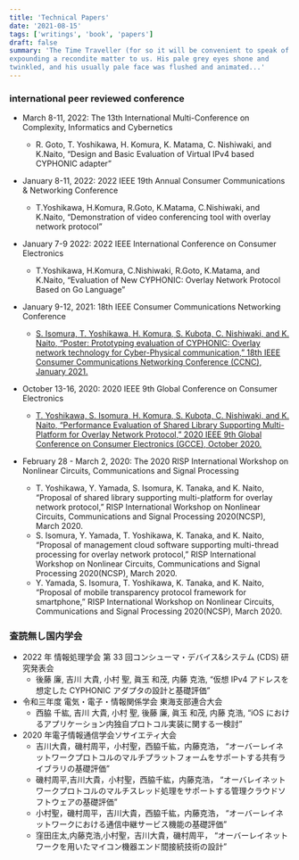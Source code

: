 ```yaml
---
title: 'Technical Papers'
date: '2021-08-15'
tags: ['writings', 'book', 'papers']
draft: false
summary: 'The Time Traveller (for so it will be convenient to speak of him) was
expounding a recondite matter to us. His pale grey eyes shone and
twinkled, and his usually pale face was flushed and animated...'
---
```


### international peer reviewed conference

- March 8-11, 2022: The 13th International Multi-Conference on Complexity, Informatics and Cybernetics
  - R. Goto, T. Yoshikawa, H. Komura, K. Matama, C. Nishiwaki, and K.Naito, “Design and Basic Evaluation of Virtual IPv4 based CYPHONIC adapter”
- January 8-11, 2022: 2022 IEEE 19th Annual Consumer Communications & Networking Conference
  - T.Yoshikawa, H.Komura, R.Goto, K.Matama, C.Nishiwaki, and K.Naito, “Demonstration of video conferencing tool with overlay network protocol”
- January 7-9 2022: 2022 IEEE International Conference on Consumer Electronics
  - T.Yoshikawa, H.Komura, C.Nishiwaki, R.Goto, K.Matama, and K.Naito, “Evaluation of New CYPHONIC: Overlay Network Protocol Based on Go Language”
- January 9-12, 2021: 18th IEEE Consumer Communications Networking Conference

  - [S. Isomura, T. Yoshikawa, H. Komura, S. Kubota, C. Nishiwaki, and K. Naito, “Poster: Prototyping evaluation of CYPHONIC: Overlay network technology for Cyber-Physical communication,” 18th IEEE Consumer Communications Networking Conference (CCNC), January 2021.](https://ieeexplore.ieee.org/abstract/document/9369500)

- October 13-16, 2020: 2020 IEEE 9th Global Conference on Consumer Electronics

  - [T. Yoshikawa, S. Isomura, H. Komura, S. Kubota, C. Nishiwaki, and K. Naito, “Performance Evaluation of Shared Library Supporting Multi-Platform for Overlay Network Protocol,” 2020 IEEE 9th Global Conference on Consumer Electronics (GCCE), October 2020.](https://ieeexplore.ieee.org/document/9292015)

- February 28 - March 2, 2020: The 2020 RISP International Workshop on Nonlinear Circuits, Communications and Signal Processing
  - T. Yoshikawa, Y. Yamada, S. Isomura, K. Tanaka, and K. Naito, “Proposal of shared library supporting multi-platform for overlay network protocol,” RISP International Workshop on Nonlinear Circuits, Communications and Signal Processing 2020(NCSP), March 2020.
  - S. Isomura, Y. Yamada, T. Yoshikawa, K. Tanaka, and K. Naito, “Proposal of management cloud software supporting multi-thread processing for overlay network protocol,” RISP International Workshop on Nonlinear Circuits, Communications and Signal Processing 2020(NCSP), March 2020.
  - Y. Yamada, S. Isomura, T. Yoshikawa, K. Tanaka, and K. Naito, “Proposal of mobile transparency protocol framework for smartphone,” RISP International Workshop on Nonlinear Circuits, Communications and Signal Processing 2020(NCSP), March 2020.

### 査読無し国内学会

- 2022 年 情報処理学会 第 33 回コンシューマ・デバイス\&システム (CDS) 研究発表会
  - 後藤 廉, 吉川 大貴, 小村 聖, 眞玉 和茂, 内藤 克浩, “仮想 IPv4 アドレスを想定した CYPHONIC アダプタの設計と基礎評価”
- 令和三年度 電気・電子・情報関係学会 東海支部連合大会
  - 西脇 千紘, 吉川 大貴, 小村 聖, 後藤 廉, 眞玉 和茂, 内藤 克浩, “iOS におけるアプリケーション内独自プロトコル実装に関する一検討”
- 2020 年電子情報通信学会ソサイエティ大会
  - 吉川大貴，磯村周平，小村聖，西脇千紘，内藤克浩， “オーバーレイネットワークプロトコルのマルチプラットフォームをサポートする共有ライブラリの基礎評価”
  - 磯村周平,吉川大貴，小村聖，西脇千紘，内藤克浩， “オーバレイネットワークプロトコルのマルチスレッド処理をサポートする管理クラウドソフトウェアの基礎評価”
  - 小村聖，磯村周平，吉川大貴，西脇千紘，内藤克浩， “オーバーレイネットワークにおける通信中継サービス機能の基礎評価”
  - 窪田庄太,内藤克浩,小村聖，吉川大貴，磯村周平， “オーバーレイネットワークを用いたマイコン機器エンド間接続技術の設計”

